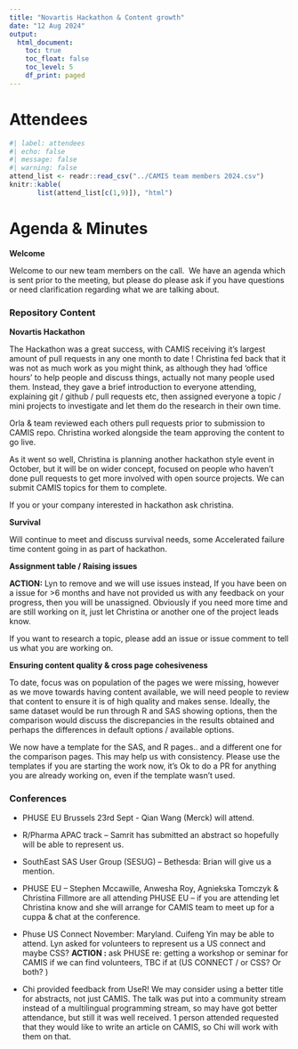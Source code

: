 ```yaml
---
title: "Novartis Hackathon & Content growth"
date: "12 Aug 2024"
output:
  html_document: 
    toc: true
    toc_float: false
    toc_level: 5
    df_print: paged
---
```


# Attendees

```r
#| label: attendees
#| echo: false
#| message: false
#| warning: false
attend_list <- readr::read_csv("../CAMIS team members 2024.csv")
knitr::kable(
       list(attend_list[c(1,9)]), "html")
```

# Agenda & Minutes

**Welcome**

Welcome to our new team members on the call.  We have an agenda which is sent prior to the meeting, but please do please ask if you have questions or need clarification regarding what we are talking about.

### Repository Content

**Novartis Hackathon**

The Hackathon was a great success, with CAMIS receiving it's largest amount of pull requests in any one month to date ! Christina fed back that it was not as much work as you might think, as although they had 'office hours' to help people and discuss things, actually not many people used them. Instead, they gave a brief introduction to everyone attending, explaining git / github / pull requests etc, then assigned everyone a topic / mini projects to investigate and let them do the research in their own time.

Orla & team reviewed each others pull requests prior to submission to CAMIS repo. Christina worked alongside the team approving the content to go live.

As it went so well, Christina is planning another hackathon style event in October, but it will be on wider concept, focused on people who haven't done pull requests to get more involved with open source projects. We can submit CAMIS topics for them to complete.

If you or your company interested in hackathon ask christina.

**Survival**

Will continue to meet and discuss survival needs, some Accelerated failure time content going in as part of hackathon.

**Assignment table / Raising issues**

**ACTION:** Lyn to remove and we will use issues instead, If you have been on a issue for \>6 months and have not provided us with any feedback on your progress, then you will be unassigned. Obviously if you need more time and are still working on it, just let Christina or another one of the project leads know.

If you want to research a topic, please add an issue or issue comment to tell us what you are working on.

**Ensuring content quality & cross page cohesiveness**

To date, focus was on population of the pages we were missing, however as we move towards having content available, we will need people to review that content to ensure it is of high quality and makes sense. Ideally, the same dataset would be run through R and SAS showing options, then the comparison would discuss the discrepancies in the results obtained and perhaps the differences in default options / available options.

We now have a template for the SAS, and R pages.. and a different one for the comparison pages. This may help us with consistency. Please use the templates if you are starting the work now, it's Ok to do a PR for anything you are already working on, even if the template wasn't used.

### **Conferences**

-   PHUSE EU Brussels 23rd Sept - Qian Wang (Merck) will attend.

-   R/Pharma APAC track -- Samrit has submitted an abstract so hopefully will be able to represent us.

-   SouthEast SAS User Group (SESUG) -- Bethesda: Brian will give us a mention.

-   PHUSE EU -- Stephen Mccawille, Anwesha Roy, Agniekska Tomczyk & Christina Fillmore are all attending PHUSE EU -- if you are attending let Christina know and she will arrange for CAMIS team to meet up for a cuppa & chat at the conference.

-   Phuse US Connect November: Maryland. Cuifeng Yin may be able to attend. Lyn asked for volunteers to represent us a US connect and maybe CSS? **ACTION :** ask PHUSE re: getting a workshop or seminar for CAMIS if we can find volunteers, TBC if at (US CONNECT / or CSS? Or both? )

-   Chi provided feedback from UseR! We may consider using a better title for abstracts, not just CAMIS. The talk was put into a community stream instead of a multilingual programming stream, so may have got better attendance, but still it was well received. 1 person attended requested that they would like to write an article on CAMIS, so Chi will work with them on that.
